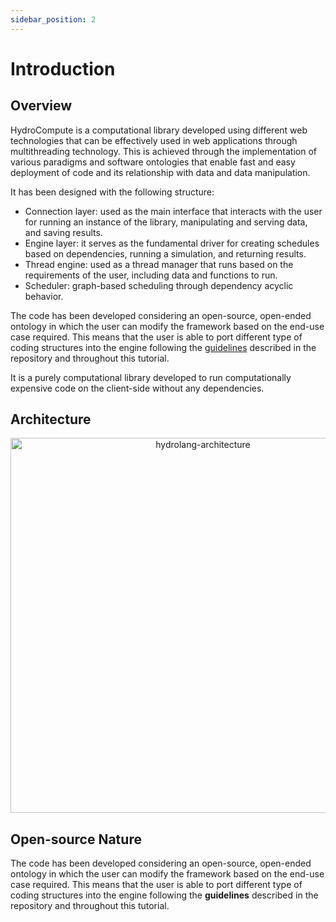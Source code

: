 ```yaml
---
sidebar_position: 2
---
```



# Introduction

## Overview

HydroCompute is a computational library developed using different web technologies that can be effectively used in web applications through multithreading technology. This is achieved through the implementation of various paradigms and software ontologies that enable fast and easy deployment of code and its relationship with data and data manipulation.

It has been designed with the following structure:

- Connection layer: used as the main interface that interacts with the user for running an instance of the library, manipulating and serving data, and saving results.
- Engine layer: it serves as the fundamental driver for creating schedules based on dependencies, running a simulation, and returning results.
- Thread engine: used as a thread manager that runs based on the requirements of the user, including data and functions to run.
- Scheduler: graph-based scheduling through dependency acyclic behavior.

The code has been developed considering an open-source, open-ended ontology in which the user can modify the framework based on the end-use case required. This means that the user is able to port different type of coding structures into the engine following the [guidelines](https://github.com/uihilab/HydroCompute/tree/master/src/javascript) described in the repository and throughout this tutorial.

It is a purely computational library developed to run computationally expensive code on the client-side without any dependencies.

## Architecture

<p align="center">
<img src={arch} alt="hydrolang-architecture" width="600"/>
</p>

## Open-source Nature

The code has been developed considering an open-source, open-ended ontology in which the user can modify the framework based on the end-use case required. This means that the user is able to port different type of coding structures into the engine following the **guidelines** described in the repository and throughout this tutorial.

